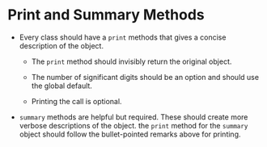 # Print and Summary Methods

* Every class should have a `print` methods that gives a concise description of the object. 

    * The `print` method should invisibly return the original object. 
    
    * The number of significant digits should be an option and should use the global default. 
    
    * Printing the call is optional. 

* `summary` methods are helpful but required. These should create more verbose descriptions of the object. the `print` method for the `summary` object should follow the bullet-pointed remarks above for printing. 
